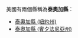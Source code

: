 美國有兩個縣稱為'''泰奧加縣'''：
* [[泰奧加縣_(紐約州)|泰奧加縣 (紐約州)]]
* [[泰奧加縣_(賓夕法尼亞州)|泰奧加縣 (賓夕法尼亞州)]]
{{disambig|T泰奧加縣|Cat=四字县名消歧义}}